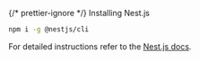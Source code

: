 {/* prettier-ignore */}
Installing Nest.js

```sh
npm i -g @nestjs/cli
```

For detailed instructions refer to the [Nest.js docs](https://docs.nestjs.com/).
